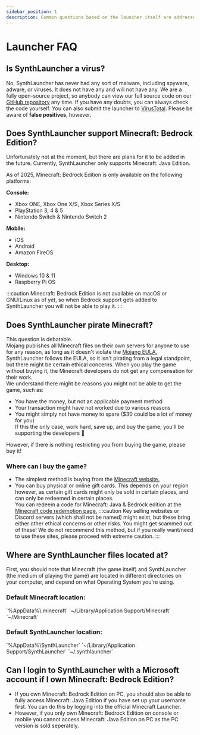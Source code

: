 ```yaml
---
sidebar_position: 1
description: Common questions based on the launcher itself are addressed here.
---
```



# Launcher FAQ
## Is SynthLauncher a virus?
No, SynthLauncher has never had any sort of malware, including spyware, adware, or viruses. It does not have any and will not have any. We are a fully open-source project, so anybody can view our 
full source code on our [GitHub repository](https://github.cnom/SynthLauncher/SynthLauncher) any time. If you have any doubts, you can always check the code yourself. You can also submit the launcher to [VirusTotal](https://www.virustotal.com/gui/home/upload).
Please be aware of **false positives**, however.

## Does SynthLauncher support Minecraft: Bedrock Edition?
Unfortunately not at the moment, but there are plans for it to be added in the future. Currently, 
SynthLauncher only supports Minecraft: Java Edition.

As of 2025, Minecraft: Bedrock Edition is only available on the following platforms:

**Console:**
- Xbox ONE, Xbox One X/S, Xbox Series X/S
- PlayStation 3, 4 & 5
- Nintendo Switch & Nintendo Switch 2

**Mobile:**
- iOS
- Android
- Amazon FireOS

**Desktop:**
- Windows 10 & 11
- Raspberry Pi OS

:::caution
Minecraft: Bedrock Edition is not available on macOS or GNU/Linux as of yet, so when Bedrock support gets added to SynthLauncher you will not be able to play it.
:::

## Does SynthLauncher pirate Minecraft?
This question is debatable.\
Mojang publishes all Minecraft files on their own servers for anyone to use for any reason, as long as it doesn't violate the [Mojang EULA.](https://www.minecraft.net/en-us/eula) SynthLauncher
follows the EULA, so it isn't pirating from a legal standpoint, but there might be certain ethical concerns. When you play the game without buying it, the Minecraft developers do not get any compensation for their work.\
We understand there might be reasons you might not be able to get the game, such as:
- You have the money, but not an applicable payment method
- Your transaction might have not worked due to various reasons
- You might simply not have money to spare ($30 could be a lot of money for you)\
If this the only case, work hard, save up, and buy the game; you'll be supporting the developers 🙂

However, if there is nothing restricting you from buying the game, please buy it!

### Where can I buy the game?
- The simplest method is buying from the [Minecraft website.](https://www.minecraft.net/en-us/store/minecraft-java-bedrock-edition-pc)
- You can buy physical or online gift cards. This depends on your region however, as certain gift cards might only be sold in certain places, and can only be redeemed in certain places.\
You can redeem a code for Minecraft: Java & Bedrock edition at the [Minecraft code redemption page.](https://www.minecraft.net/en-us/redeem)
:::caution
Key selling websites or Discord servers (which shall not be named) might exist, but these bring either other ethical concerns or other risks. You might get scammed out of these! We do not recommend this method, but if you really want/need to use these sites, please proceed with extreme caution.
:::

## Where are SynthLauncher files located at?
First, you should note that Minecraft (the game itself) and SynthLauncher (the medium of playing the game) are located in different directories on your computer, and depend on what Operating System you're using.

### Default Minecraft location:
<Tabs>
  <TabItem value="windows" label="Windows" default>
    `%AppData%\.minecraft`
  </TabItem>
  <TabItem value="macos" label="macOS">
    `~/Library/Application Support/Minecraft`
  </TabItem>
  <TabItem value="linux" label="GNU/Linux">
    `~/Minecraft`
  </TabItem>
</Tabs>

### Default SynthLauncher location:
<Tabs>
  <TabItem value="windows" label="Windows" default>
    `%AppData%\SynthLauncher`
  </TabItem>
  <TabItem value="macos" label="macOS">
    `~/Library/Application Support/SynthLauncher`
  </TabItem>
  <TabItem value="linux" label="GNU/Linux">
    `~/.synthlauncher`
  </TabItem>
</Tabs>

## Can I login to SynthLauncher with a Microsoft account if I own Minecraft: Bedrock Edition?
- If you own Minecraft: Bedrock Edition on PC, you should also be able to fully access Minecraft: Java Edition if you have set up your username first. You can do this by logging into the official Minecraft Launcher.
- However, if you only own Minecraft: Bedrock Edition on console or mobile you cannot access Minecraft: Java Edition on PC as the PC version is sold seperately.